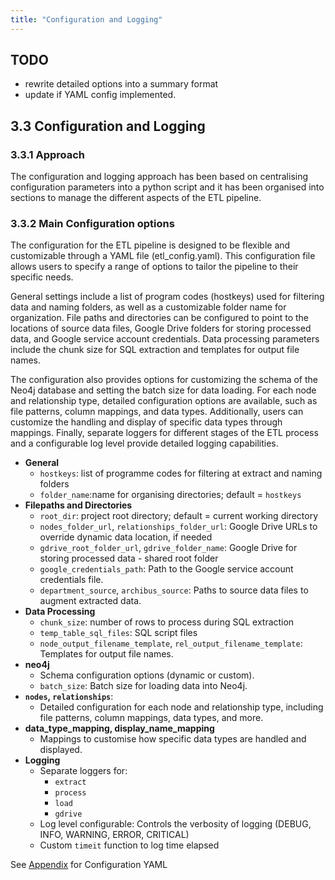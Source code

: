 ```yaml
---
title: "Configuration and Logging"
---
```


:::{.callout-warning}
## TODO

* rewrite detailed options into a summary format
* update if YAML config implemented.

:::

## 3.3 Configuration and Logging

### 3.3.1 Approach

The configuration and logging approach has been based on centralising configuration parameters into a python script and it has been organised into sections to manage the different aspects of the ETL pipeline.

### 3.3.2 Main Configuration options

The configuration for the ETL pipeline is designed to be flexible and customizable through a YAML file (etl_config.yaml). This configuration file allows users to specify a range of options to tailor the pipeline to their specific needs.

General settings include a list of program codes (hostkeys) used for filtering data and naming folders, as well as a customizable folder name for organization. File paths and directories can be configured to point to the locations of source data files, Google Drive folders for storing processed data, and Google service account credentials. Data processing parameters include the chunk size for SQL extraction and templates for output file names.

The configuration also provides options for customizing the schema of the Neo4j database and setting the batch size for data loading. For each node and relationship type, detailed configuration options are available, such as file patterns, column mappings, and data types. Additionally, users can customize the handling and display of specific data types through mappings. Finally, separate loggers for different stages of the ETL process and a configurable log level provide detailed logging capabilities.

* **General**
  * `hostkeys`: list of programme codes for filtering at extract and naming folders
  * `folder_name`:name for organising directories; default = `hostkeys`
* **Filepaths and Directories**
  * `root_dir`: project root directory; default = current working directory
  * `nodes_folder_url`, `relationships_folder_url`: Google Drive URLs to override dynamic data location, if needed
  * `gdrive_root_folder_url`, `gdrive_folder_name`: Google Drive for storing processed data - shared root folder
  * `google_credentials_path`: Path to the Google service account credentials file.
  * `department_source`, `archibus_source`: Paths to source data files to augment extracted data.
* **Data Processing**
  * `chunk_size`: number of rows to process during SQL extraction
  * `temp_table_sql_files`: SQL script files
  * `node_output_filename_template`, `rel_output_filename_template`: Templates for output file names.
* **neo4j**
  * Schema configuration options (dynamic or custom).
  * `batch_size`: Batch size for loading data into Neo4j.
* **`nodes`, `relationships`**:
  * Detailed configuration for each node and relationship type, including file patterns, column mappings, data types, and more.
* **data_type_mapping, display_name_mapping**
  * Mappings to customise how specific data types are handled and displayed.
* **Logging**
  * Separate loggers for:
    * `extract`
    * `process`
    * `load`
    * `gdrive`
  * Log level configurable: Controls the verbosity of logging (DEBUG, INFO, WARNING, ERROR, CRITICAL)
  * Custom `timeit` function to log time elapsed

See [Appendix](appendix.qmd) for Configuration YAML